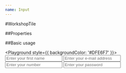 ```yaml
---
name: Input
---
```



#WorkshopTile

##Properties

<PropsTable of={Input} />

##Basic usage

<Playground style={{ backgroundColor: '#DFE6F7' }}>
  <Input
 placeholder='Enter your first name'
 type='text'
  />
  <Input
 label="E-mail"
 placeholder='Enter your e-mail address'
 type='email'
  />
  <Input
 label="Number"
 placeholder='Enter your number'
 type='number'
  />
    <Input
 label="Password"
 placeholder='Enter your password'
 type='password'
  />
</Playground>
